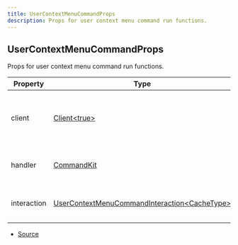 ```yaml
---
title: UserContextMenuCommandProps
description: Props for user context menu command run functions.
---
```


## UserContextMenuCommandProps

Props for user context menu command run functions.

| Property    | Type                                                                                                                                          | Value | Description                                               |
| ----------- | --------------------------------------------------------------------------------------------------------------------------------------------- | ----- | --------------------------------------------------------- |
| client      | [Client\<true>](https://discord.js.org/docs/packages/discord.js/main/Client:Class)                                                            | N/A   | The Discord.js client object that CommandKit is handling. |
| handler     | [CommandKit](/docs/classes/CommandKit)                                                                                                        | N/A   | The current CommandKit handler instance.                  |
| interaction | [UserContextMenuCommandInteraction\<CacheType>](https://discord.js.org/docs/packages/discord.js/main/UserContextMenuCommandInteraction:Class) | N/A   | The current command interaction object.                   |

- [Source](https://github.com/underctrl-io/commandkit/blob/6165e6a1296074517b13a566a6b705fa6b059dbc/packages/commandkit/src/types.ts#L167)
